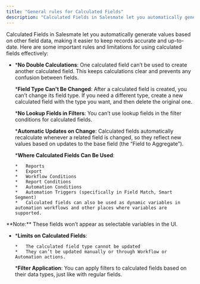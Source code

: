 ```yaml
---
title: "General rules for Calculated Fields"
description: "Calculated Fields in Salesmate let you automatically generate values based on other field data, making it easier to keep records accurate and up-to-da..."
---
```


Calculated Fields in Salesmate let you automatically generate values based on other field data, making it easier to keep records accurate and up-to-date. Here are some important rules and limitations for using calculated fields effectively:


*   ***No Double Calculations**: One calculated field can’t be used to create another calculated field. This keeps calculations clear and prevents any confusion between fields.

    ***Field Type Can't Be Changed**: After a calculated field is created, you can’t change its field type. If you need a different type, create a new calculated field with the type you want, and then delete the original one.

    ***No Lookup Fields in Filters**: You can’t use lookup fields in the filter conditions for calculated fields.

    ***Automatic Updates on Change**: Calculated fields automatically recalculate whenever a related field is changed, so they reflect new values based on updates to the base field (the “Field to Aggregate”).

    ***Where Calculated Fields Can Be Used**:

        *   Reports
        *   Export
        *   Workflow Conditions
        *   Report Conditions
        *   Automation Conditions
        *   Automation Triggers (specifically in Field Match, Smart Segment)
        *   Calculated fields can also be used as dynamic variables in automation workflows and other places where variables are supported.

<Note>
**Note:** These fields won’t appear as selectable variables in the UI.
</Note>


*   ***Limits on Calculated Fields**:

        *   The calculated field type cannot be updated
        *   They can’t be updated manually or through Workflow or Automation actions.
    ***Filter Application**: You can apply filters to calculated fields based on their data types, just like with regular fields.
